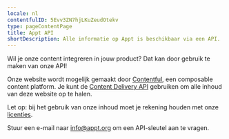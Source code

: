 ```yaml
---
locale: nl
contentfulID: 5Evv3ZN7hjLKuZeudOtekv
type: pageContentPage
title: Appt API
shortDescription: Alle informatie op Appt is beschikbaar via een API.
---
```


Wil je onze content integreren in jouw product? Dat kan door gebruik te maken van onze API!

Onze website wordt mogelijk gemaakt door [Contentful](https://www.contentful.com), een composable content platform. Je kunt de [Content Delivery API](https://www.contentful.com/developers/docs/references/content-delivery-api/) gebruiken om alle inhoud van deze website op te halen.

Let op: bij het gebruik van onze inhoud moet je rekening houden met onze [licenties](/nl/licenses).

Stuur een e-mail naar [info@appt.org](mailto:info@appt.org) om een API-sleutel aan te vragen.